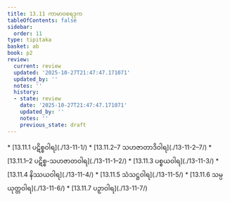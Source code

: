 ```yaml
---
title: 13.11 ကာမာဝစရဒုက
tableOfContents: false
sidebar:
  order: 11
type: tipitaka
basket: ab
book: p2
review:
  current: review
  updated: '2025-10-27T21:47:47.171071'
  updated_by: ''
  notes: ''
  history:
  - state: review
    date: '2025-10-27T21:47:47.171071'
    updated_by: ''
    notes: ''
    previous_state: draft
---
```



<ReviewStatus review={frontmatter.review} showDetails={true} />

<HypothesisAnnotation frontmatter={frontmatter} />

<DynamicBreadcrumb />



<TableOfContents book="p2" section="13.11">
* [13.11.1 ပဋိစ္စဝါရ](./13-11-1/)
* [13.11.2–7 သဟဇာတာဒိဝါရ](./13-11-2–7/)
* [13.11.1–2 ပဋိစ္စ-သဟဇာတဝါရ](./13-11-1–2/)
* [13.11.3 ပစ္စယဝါရ](./13-11-3/)
* [13.11.4 နိဿယဝါရ](./13-11-4/)
* [13.11.5 သံသဋ္ဌဝါရ](./13-11-5/)
* [13.11.6 သမ္ပယုတ္တဝါရ](./13-11-6/)
* [13.11.7 ပဉှာဝါရ](./13-11-7/)
</TableOfContents>